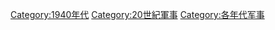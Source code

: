 [[Category:1940年代|Category:1940年代]]
[[Category:20世紀軍事|Category:20世紀軍事]]
[[Category:各年代军事|Category:各年代军事]]